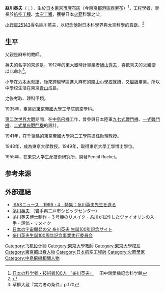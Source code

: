 {{expand|time=2013-04-14T12:39:46+00:00}}
{{Infobox scientist
|name              = 絲川英夫
|native_name       = {{lang|ja|糸川英夫}}
|image             = Hideo Itokawa circa 1961.jpg
|image_size         = 200px
|caption           = 攝於1961年
|birth_date        = {{Birth date|1912|07|20}}
|death_date        = {{Death date and age|1999|2|21|1912|07|20}}
|birth_place       = {{JPN-EMP}}[[東京市|東京市]][[麻布區|麻布區]]<br>（今[[東京都|東京都]][[港區_(東京都)|港區]][[西麻布|西麻布]]）
|death_place       = {{JPN}}[[長野縣|長野縣]][[丸子町|丸子町]]<br>（今[[上田市|上田市]]的一部分）
|nationality       = {{JPN}}
|field             = 航空工程師
|known_for         = [[航空航天工程|航空航天工程]]
| work_institution = [[東京帝国大学|東京帝国大学]]<br />[[中島飛機|中島飛機]] 
| alma_mater = [[東京帝国大学|東京帝国大学]]
|students  = 
|prizes            = 
}}

'''絲川英夫'''（{{jpn|j=糸川 英夫|kyu=絲川 英夫|hg=いとかわ ひでお|rm=Itokawa Hideo}}；{{bd|1912年|7月20日|1999年|2月21日|catIdx=Itokawa, Hideo}}），生於[[日本|日本]][[東京市|東京市]][[麻布區|麻布區]]（今[[東京都|東京都]][[港區_(東京都)|港區]][[西麻布|西麻布]]）<ref>[http://www.civic.ninohe.iwate.jp/100W/08/077/index.htm 日本の科学者・技術者100人 「糸川英夫」] {{Wayback|url=http://www.civic.ninohe.iwate.jp/100W/08/077/index.htm |date=20060208221408 }}　田中舘愛橘記念科学館</ref>，工程學者，專長於[[航空工程|航空工程]]、[[太空工程|太空工程]]，獲譽日本[[火箭|火箭]]科學之父。

[[小行星25143|小行星25143]]得名絲川英夫，以紀念他對日本科學界與太空科學的貢獻。<ref>{{cite web|url=http://scitech.people.com.cn/GB/25892/3621327.html|title=日“隼鸟”小行星探测器拍摄到小行星“丝川”|accessdate=2020-02-28|archive-date=2020-03-28|archive-url=https://web.archive.org/web/20200328024124/http://scitech.people.com.cn/GB/25892/3621327.html|dead-url=no}}</ref>

==生平==
父親是麻布{{tsl|ja|港区立笄小学校|港区立笄小学校|笄小学校}}的教師。

英夫的名字的來源是，1912年的東大銀時計畢業者[[鳩山秀夫|鳩山秀夫]]，喜歡秀夫的父親便以此命名<ref>草柳大蔵『実力者の条件』p.170</ref>。

小學在[[六本木|六本木]]就讀，後來跨越學區進入麻布的[[港區立南山小學校|南山小學校]]就讀，又[[越級|越級]]畢業。所以中學校生活在東京[[青山_(東京都港區)|青山]]成長。

之後考取{{tsl|ja|東京都立九段高等学校|東京都立九段高等学校|第一東京市立中}}、{{tsl|ja|東京高等学校 (旧制) |東京高等學校 (舊制)|東京高校}}理科甲類。

1935年，畢業於[[東京帝國大學|東京帝國大學]]工學院航空學科。

[[第二次世界大戰|第二次世界大戰]]期間，在[[中島飛機|中島飛機]]工作，曾參與日本陸軍[[九七式戰鬥機|九七式戰鬥機]]、[[一式戰鬥機|一式戰鬥機]]、[[二式單座戰鬥機|二式單座戰鬥機]]的設計。

1941年，在千葉縣的東京帝國大學第二工學院擔任助理教授。

1948年，成為東京大學教授。1949年，取得東京大學工學博士學位。

1955年，在東京大学生産技術研究所，開發Pencil Rocket。

==参考来源==
{{reflist}}

== 外部連結 ==
{{commonscat|Hideo Itokawa}}
*[http://www.isas.ac.jp/ISASnews/No.217/ISASnews217.html ISASニュース　1999・4　特集：糸川英夫先生を送る] {{Wayback|url=http://www.isas.ac.jp/ISASnews/No.217/ISASnews217.html |date=20130603160435 }}  
*[http://www.civic.ninohe.iwate.jp/100W/08/077/index.htm 糸川英夫] {{Wayback|url=http://www.civic.ninohe.iwate.jp/100W/08/077/index.htm |date=20060208221408 }}（岩手県二戸市シビックセンター）
* [http://www5a.biglobe.ne.jp/~h-sumiya/remaking/ItokawaVn/remaking3_1.htm 糸川英夫博士制作・３号機のリメイク] {{Wayback|url=http://www5a.biglobe.ne.jp/~h-sumiya/remaking/ItokawaVn/remaking3_1.htm |date=20130215100135 }} - 糸川が試作したヴァイオリンの入手・評価・リメイク
*[http://www.isas.jaxa.jp/j/special/2012/prof.itokawa/index.html 日本の宇宙開発の父 糸川英夫 生誕100年記念サイト] {{Wayback|url=http://www.isas.jaxa.jp/j/special/2012/prof.itokawa/index.html |date=20130507122400 }} 
*[http://www.facebook.com/itokawa100 糸川英夫生誕100周年記念事業実行委員会]

{{Authority control}}
{{DEFAULTSORT:Itokawa, Hideo}}
[[Category:飞机设计师|Category:飞机设计师]]
[[Category:東京大學教師|Category:東京大學教師]]
[[Category:東京大學校友|Category:東京大學校友]]
[[Category:東京都出身人物|Category:東京都出身人物]]
[[Category:日本航空工程師|Category:日本航空工程師]]
[[Category:火箭學家|Category:火箭學家]]
[[Category:中島飛機相關人物|Category:中島飛機相關人物]]